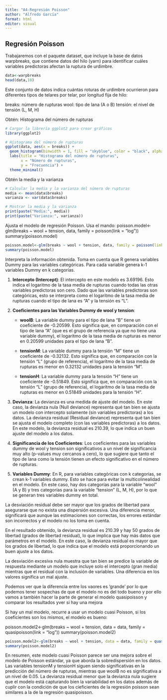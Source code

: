 ```yaml
---
title: "A4-Regresión Poisson"
author: "Alfredo García"
format: html
editor: visual
---
```


## Regresión Poisson

Trabajaremos con el paquete dataset, que incluye la base de datos warpbreaks, que contiene datos del hilo (yarn) para identificar cuáles variables predictoras afectan la ruptura de urdimbre.

```r
data<-warpbreaks
head(data,10)
```

Este conjunto de datos indica cuántas roturas de urdimbre ocurrieron para diferentes tipos de telares por telar, por longitud fija de hilo:

breaks: número de rupturas
wool: tipo de lana (A o B)
tensión: el nivel de tensión (L, M, H)

Obtén:
Histograma del número de rupturas

```r
# Cargar la librería ggplot2 para crear gráficos
library(ggplot2)

# Histograma del número de rupturas
ggplot(data, aes(x = breaks)) +
  geom_histogram(binwidth = 1, fill = "skyblue", color = "black", alpha = 0.7) +
  labs(title = "Histograma del número de rupturas",
       x = "Número de rupturas",
       y = "Frecuencia") +
  theme_minimal()
```


Obtén la media y la varianza

```r
# Calcular la media y la varianza del número de rupturas
media <- mean(data$breaks)
varianza <- var(data$breaks)

# Mostrar la media y la varianza
print(paste("Media:", media))
print(paste("Varianza:", varianza))
```


Ajusta el modelo de regresión Poisson. Usa el mando: 
poisson.model<-glm(breaks ~ wool + tension, data, family = poisson(link = "log"))
summary(poisson.model)

```r
poisson.model<-glm(breaks ~ wool + tension, data, family = poisson(link = "log"))
summary(poisson.model)
```


Interpreta la información obtenida. Toma en cuenta que R genera variables Dummy para las variables categóricas. Para cada variable genera k-1 variables Dummy en k categorías.

1. **Intercepto (Intercept)**: El intercepto en este modelo es 3.69196. Esto indica el logaritmo de la tasa media de rupturas cuando todas las otras variables predictoras son cero. Dado que las variables predictoras son categóricas, esto se interpreta como el logaritmo de la tasa media de rupturas cuando el tipo de lana es "A" y la tensión es "L". 

2. **Coeficientes para las Variables Dummy de wool y tension**:

   - **woolB**: La variable dummy para el tipo de lana "B" tiene un coeficiente de -0.20599. Esto significa que, en comparación con el tipo de lana "A" (que es el grupo de referencia ya que no tiene una variable dummy), el logaritmo de la tasa media de rupturas es menor en 0.20599 unidades para el tipo de lana "B".

   - **tensionM**: La variable dummy para la tensión "M" tiene un coeficiente de -0.32132. Esto significa que, en comparación con la tensión "L" (grupo de referencia), el logaritmo de la tasa media de rupturas es menor en 0.32132 unidades para la tensión "M".

   - **tensionH**: La variable dummy para la tensión "H" tiene un coeficiente de -0.51849. Esto significa que, en comparación con la tensión "L" (grupo de referencia), el logaritmo de la tasa media de rupturas es menor en 0.51849 unidades para la tensión "H".

3. **Devianza**: La devianza es una medida de ajuste del modelo. En este caso, la devianza nula (Null deviance) representa qué tan bien se ajusta un modelo con intercepto solamente (sin variables predictoras) a los datos. La devianza residual (Residual deviance) representa qué tan bien se ajusta el modelo completo (con las variables predictoras) a los datos. En este modelo, la devianza residual es 210.39, lo que indica un buen ajuste del modelo a los datos.

4. **Significancia de los Coeficientes**: Los coeficientes para las variables dummy de wool y tension son significativos a un nivel de significancia muy alto (p-values muy cercanos a cero), lo que sugiere que tanto el tipo de lana como la tensión tienen un efecto significativo en el número de rupturas.

5. **Variables Dummy**: En R, para variables categóricas con k categorías, se crean k-1 variables dummy. Esto se hace para evitar la multicolinealidad en el modelo. En este caso, hay dos categorías para la variable "wool" (A y B) y tres categorías para la variable "tension" (L, M, H), por lo que se generan tres variables dummy en total.

La desviación residual debe ser mayor que los grados de libertad para asegurarse que no exista una dispersión excesiva. Una diferencia menor, significará que aunque las estimaciones son correctas, los errores estándar son incorrectos y el modelo no los toma en cuenta.

En el resultado obtenido, la devianza residual es 210.39 y hay 50 grados de libertad (grados de libertad residual), lo que implica que hay más datos que parámetros en el modelo. En este caso, la devianza residual es mayor que los grados de libertad, lo que indica que el modelo está proporcionando un buen ajuste a los datos.


La desviación excesiva nula muestra que tan bien se predice la variable de respuesta mediante un modelo que incluye solo el intercepto (gran media) mientras que el residual con la inclusión de variables. Una diferencia en los valores significa un mal ajuste.

Podemos ver que la diferencia entre los vaores es 'grande' por lo que podemos tener sospechas de que el modelo no es del todo bueno y por ello vamos a también hacer la parte de generar el modelo quasipoisson y comparar los resultados yver si hay una mejora

Si hay un mal modelo, recurre a usar un modelo cuasi Poisson, si los coeficientes son los mismos, el modelo es bueno:

poisson.model2<-glm(breaks ~ wool + tension, data = data, family = quasipoisson(link = "log"))
summary(poisson.model2)

```r
poisson.model2<-glm(breaks ~ wool + tension, data = data, family = quasipoisson(link = "log"))
summary(poisson.model2)
```

En resumen, este modelo cuasi Poisson parece ser una mejora sobre el modelo de Poisson estándar, ya que aborda la sobredispersión en los datos. Las variables tensionM y tensionH siguen siendo significativas en la predicción del número de rupturas, mientras que woolB no es significativa a un nivel de 0.05. La devianza residual menor que la devianza nula sugiere que el modelo está capturando bien la variabilidad en los datos además de cuplir con la condición de que los cieficientes de la regresión poisson sean similares a la de la regresión quasipoisson.





